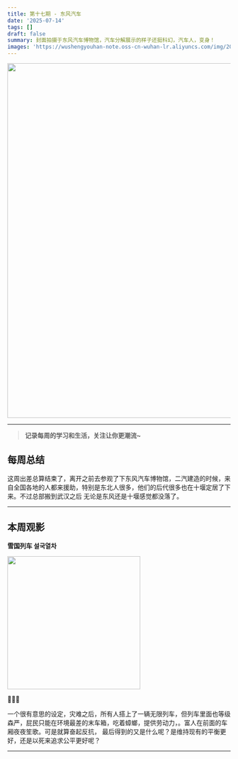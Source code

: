 ```yaml
---
title: 第十七期 - 东风汽车 
date: '2025-07-14'
tags: []
draft: false
summary: 封面拍摄于东风汽车博物馆，汽车分解展示的样子还挺科幻，汽车人，变身！
images: 'https://wushengyouhan-note.oss-cn-wuhan-lr.aliyuncs.com/img/20250714142217868.jpg'
---
```


<img src={frontmatter.images} width="800" />

---

> **记录每周的学习和生活，关注让你更潮流~**

## 每周总结

这周出差总算结束了，离开之前去参观了下东风汽车博物馆，二汽建造的时候，来自全国各地的人都来援助，特别是东北人很多，他们的后代很多也在十堰定居了下来。不过总部搬到武汉之后
无论是东风还是十堰感觉都没落了。

---

## 本周观影

**雪国列车 설국열차**

<img
  src="https://img2.doubanio.com/view/photo/m/public/p2173648321.webp"
  referrerPolicy="no-referrer"
  width="300"
/>

🌟🌟🌟

一个很有意思的设定，灾难之后，所有人搭上了一辆无限列车，但列车里面也等级森严，屁民只能在环境最差的末车箱，吃着蟑螂，提供劳动力，。富人在前面的车厢夜夜笙歌。可是就算奋起反抗，
最后得到的又是什么呢？是维持现有的平衡更好，还是以死来追求公平更好呢？

---
